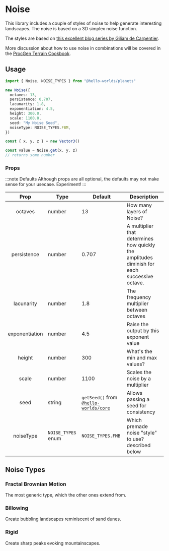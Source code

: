 
# Noise

This library includes a couple of styles of noise to help generate interesting landscapes. The noise is based on a 3D simplex noise function.

The styles are based on [this excellent blog series by Giliam de Carpentier](https://www.decarpentier.nl/scape-procedural-basics).

More discussion about how to use noise in combinations will be covered in the [ProcGen Terrain Cookbook](/docs/category/procgen-terrain-cookbook).

## Usage

```typescript
import { Noise, NOISE_TYPES } from "@hello-worlds/planets"

new Noise({
  octaves: 13,
  persistence: 0.707,
  lacunarity: 1.8,
  exponentiation: 4.5,
  height: 300.0,
  scale: 1100.0,
  seed: "My Noise Seed",
  noiseType: NOISE_TYPES.FBM,
})

const { x, y, z } = new Vector3()

const value = Noise.get(x, y, z)
// returns some number
```

### Props

:::note Defaults
Although props are all optional, the defaults may not make sense for your usecase. Experiment!
:::

|      Prop      | Type               | Default                                                      | Description                                                                                  |
| :------------: | ------------------ | ------------------------------------------------------------ | -------------------------------------------------------------------------------------------- |
|    octaves     | number             | 13                                                           | How many layers of Noise?                                                                    |
|  persistence   | number             | 0.707                                                        | A multiplier that determines how quickly the amplitudes diminish for each successive octave. |
|   lacunarity   | number             | 1.8                                                          | The frequency multiplier between octaves                                                     |
| exponentiation | number             | 4.5                                                          | Raise the output by this exponent value                                                      |
|     height     | number             | 300                                                          | What's the min and max values?                                                               |
|     scale      | number             | 1100                                                         | Scales the noise by a multiplier                                                             |
|      seed      | string             | `getSeed()` from [`@hello-worlds/core`](/docs/category/core) | Allows passing a seed for consistency                                                        |
|   noiseType    | `NOISE_TYPES` enum | `NOISE_TYPES.FMB`                                            | Which premade noise "style" to use? described below                                          |

## Noise Types

### Fractal Brownian Motion

The most generic type, which the other ones extend from.

<NoiseExample noiseType={NOISE_TYPES.FBM} />

### Billowing

Create bubbling landscapes reminiscent of sand dunes.

<NoiseExample noiseType={NOISE_TYPES.BILLOWING} />

### Rigid

Create sharp peaks evoking mountainscapes.

<NoiseExample noiseType={NOISE_TYPES.RIGID} />
